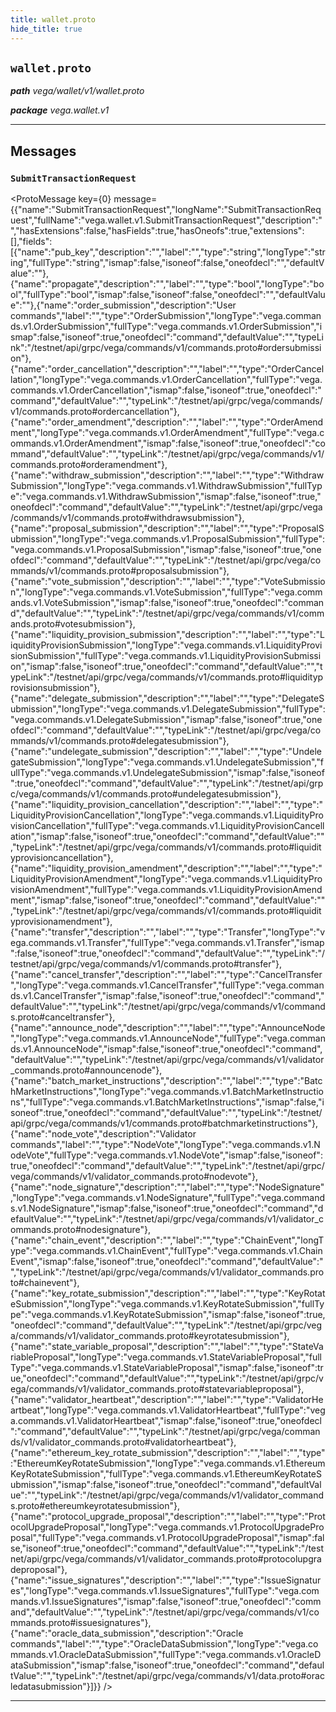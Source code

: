 ```yaml
---
title: wallet.proto
hide_title: true
---
```



## `wallet.proto`
_**path** vega/wallet/v1/wallet.proto_

_**package** vega.wallet.v1_



---

## Messages


### `SubmitTransactionRequest`
<ProtoMessage key={0} message={{"name":"SubmitTransactionRequest","longName":"SubmitTransactionRequest","fullName":"vega.wallet.v1.SubmitTransactionRequest","description":"","hasExtensions":false,"hasFields":true,"hasOneofs":true,"extensions":[],"fields":[{"name":"pub_key","description":"","label":"","type":"string","longType":"string","fullType":"string","ismap":false,"isoneof":false,"oneofdecl":"","defaultValue":""},{"name":"propagate","description":"","label":"","type":"bool","longType":"bool","fullType":"bool","ismap":false,"isoneof":false,"oneofdecl":"","defaultValue":""},{"name":"order_submission","description":"User commands","label":"","type":"OrderSubmission","longType":"vega.commands.v1.OrderSubmission","fullType":"vega.commands.v1.OrderSubmission","ismap":false,"isoneof":true,"oneofdecl":"command","defaultValue":"","typeLink":"/testnet/api/grpc/vega/commands/v1/commands.proto#ordersubmission"},{"name":"order_cancellation","description":"","label":"","type":"OrderCancellation","longType":"vega.commands.v1.OrderCancellation","fullType":"vega.commands.v1.OrderCancellation","ismap":false,"isoneof":true,"oneofdecl":"command","defaultValue":"","typeLink":"/testnet/api/grpc/vega/commands/v1/commands.proto#ordercancellation"},{"name":"order_amendment","description":"","label":"","type":"OrderAmendment","longType":"vega.commands.v1.OrderAmendment","fullType":"vega.commands.v1.OrderAmendment","ismap":false,"isoneof":true,"oneofdecl":"command","defaultValue":"","typeLink":"/testnet/api/grpc/vega/commands/v1/commands.proto#orderamendment"},{"name":"withdraw_submission","description":"","label":"","type":"WithdrawSubmission","longType":"vega.commands.v1.WithdrawSubmission","fullType":"vega.commands.v1.WithdrawSubmission","ismap":false,"isoneof":true,"oneofdecl":"command","defaultValue":"","typeLink":"/testnet/api/grpc/vega/commands/v1/commands.proto#withdrawsubmission"},{"name":"proposal_submission","description":"","label":"","type":"ProposalSubmission","longType":"vega.commands.v1.ProposalSubmission","fullType":"vega.commands.v1.ProposalSubmission","ismap":false,"isoneof":true,"oneofdecl":"command","defaultValue":"","typeLink":"/testnet/api/grpc/vega/commands/v1/commands.proto#proposalsubmission"},{"name":"vote_submission","description":"","label":"","type":"VoteSubmission","longType":"vega.commands.v1.VoteSubmission","fullType":"vega.commands.v1.VoteSubmission","ismap":false,"isoneof":true,"oneofdecl":"command","defaultValue":"","typeLink":"/testnet/api/grpc/vega/commands/v1/commands.proto#votesubmission"},{"name":"liquidity_provision_submission","description":"","label":"","type":"LiquidityProvisionSubmission","longType":"vega.commands.v1.LiquidityProvisionSubmission","fullType":"vega.commands.v1.LiquidityProvisionSubmission","ismap":false,"isoneof":true,"oneofdecl":"command","defaultValue":"","typeLink":"/testnet/api/grpc/vega/commands/v1/commands.proto#liquidityprovisionsubmission"},{"name":"delegate_submission","description":"","label":"","type":"DelegateSubmission","longType":"vega.commands.v1.DelegateSubmission","fullType":"vega.commands.v1.DelegateSubmission","ismap":false,"isoneof":true,"oneofdecl":"command","defaultValue":"","typeLink":"/testnet/api/grpc/vega/commands/v1/commands.proto#delegatesubmission"},{"name":"undelegate_submission","description":"","label":"","type":"UndelegateSubmission","longType":"vega.commands.v1.UndelegateSubmission","fullType":"vega.commands.v1.UndelegateSubmission","ismap":false,"isoneof":true,"oneofdecl":"command","defaultValue":"","typeLink":"/testnet/api/grpc/vega/commands/v1/commands.proto#undelegatesubmission"},{"name":"liquidity_provision_cancellation","description":"","label":"","type":"LiquidityProvisionCancellation","longType":"vega.commands.v1.LiquidityProvisionCancellation","fullType":"vega.commands.v1.LiquidityProvisionCancellation","ismap":false,"isoneof":true,"oneofdecl":"command","defaultValue":"","typeLink":"/testnet/api/grpc/vega/commands/v1/commands.proto#liquidityprovisioncancellation"},{"name":"liquidity_provision_amendment","description":"","label":"","type":"LiquidityProvisionAmendment","longType":"vega.commands.v1.LiquidityProvisionAmendment","fullType":"vega.commands.v1.LiquidityProvisionAmendment","ismap":false,"isoneof":true,"oneofdecl":"command","defaultValue":"","typeLink":"/testnet/api/grpc/vega/commands/v1/commands.proto#liquidityprovisionamendment"},{"name":"transfer","description":"","label":"","type":"Transfer","longType":"vega.commands.v1.Transfer","fullType":"vega.commands.v1.Transfer","ismap":false,"isoneof":true,"oneofdecl":"command","defaultValue":"","typeLink":"/testnet/api/grpc/vega/commands/v1/commands.proto#transfer"},{"name":"cancel_transfer","description":"","label":"","type":"CancelTransfer","longType":"vega.commands.v1.CancelTransfer","fullType":"vega.commands.v1.CancelTransfer","ismap":false,"isoneof":true,"oneofdecl":"command","defaultValue":"","typeLink":"/testnet/api/grpc/vega/commands/v1/commands.proto#canceltransfer"},{"name":"announce_node","description":"","label":"","type":"AnnounceNode","longType":"vega.commands.v1.AnnounceNode","fullType":"vega.commands.v1.AnnounceNode","ismap":false,"isoneof":true,"oneofdecl":"command","defaultValue":"","typeLink":"/testnet/api/grpc/vega/commands/v1/validator_commands.proto#announcenode"},{"name":"batch_market_instructions","description":"","label":"","type":"BatchMarketInstructions","longType":"vega.commands.v1.BatchMarketInstructions","fullType":"vega.commands.v1.BatchMarketInstructions","ismap":false,"isoneof":true,"oneofdecl":"command","defaultValue":"","typeLink":"/testnet/api/grpc/vega/commands/v1/commands.proto#batchmarketinstructions"},{"name":"node_vote","description":"Validator commands","label":"","type":"NodeVote","longType":"vega.commands.v1.NodeVote","fullType":"vega.commands.v1.NodeVote","ismap":false,"isoneof":true,"oneofdecl":"command","defaultValue":"","typeLink":"/testnet/api/grpc/vega/commands/v1/validator_commands.proto#nodevote"},{"name":"node_signature","description":"","label":"","type":"NodeSignature","longType":"vega.commands.v1.NodeSignature","fullType":"vega.commands.v1.NodeSignature","ismap":false,"isoneof":true,"oneofdecl":"command","defaultValue":"","typeLink":"/testnet/api/grpc/vega/commands/v1/validator_commands.proto#nodesignature"},{"name":"chain_event","description":"","label":"","type":"ChainEvent","longType":"vega.commands.v1.ChainEvent","fullType":"vega.commands.v1.ChainEvent","ismap":false,"isoneof":true,"oneofdecl":"command","defaultValue":"","typeLink":"/testnet/api/grpc/vega/commands/v1/validator_commands.proto#chainevent"},{"name":"key_rotate_submission","description":"","label":"","type":"KeyRotateSubmission","longType":"vega.commands.v1.KeyRotateSubmission","fullType":"vega.commands.v1.KeyRotateSubmission","ismap":false,"isoneof":true,"oneofdecl":"command","defaultValue":"","typeLink":"/testnet/api/grpc/vega/commands/v1/validator_commands.proto#keyrotatesubmission"},{"name":"state_variable_proposal","description":"","label":"","type":"StateVariableProposal","longType":"vega.commands.v1.StateVariableProposal","fullType":"vega.commands.v1.StateVariableProposal","ismap":false,"isoneof":true,"oneofdecl":"command","defaultValue":"","typeLink":"/testnet/api/grpc/vega/commands/v1/validator_commands.proto#statevariableproposal"},{"name":"validator_heartbeat","description":"","label":"","type":"ValidatorHeartbeat","longType":"vega.commands.v1.ValidatorHeartbeat","fullType":"vega.commands.v1.ValidatorHeartbeat","ismap":false,"isoneof":true,"oneofdecl":"command","defaultValue":"","typeLink":"/testnet/api/grpc/vega/commands/v1/validator_commands.proto#validatorheartbeat"},{"name":"ethereum_key_rotate_submission","description":"","label":"","type":"EthereumKeyRotateSubmission","longType":"vega.commands.v1.EthereumKeyRotateSubmission","fullType":"vega.commands.v1.EthereumKeyRotateSubmission","ismap":false,"isoneof":true,"oneofdecl":"command","defaultValue":"","typeLink":"/testnet/api/grpc/vega/commands/v1/validator_commands.proto#ethereumkeyrotatesubmission"},{"name":"protocol_upgrade_proposal","description":"","label":"","type":"ProtocolUpgradeProposal","longType":"vega.commands.v1.ProtocolUpgradeProposal","fullType":"vega.commands.v1.ProtocolUpgradeProposal","ismap":false,"isoneof":true,"oneofdecl":"command","defaultValue":"","typeLink":"/testnet/api/grpc/vega/commands/v1/validator_commands.proto#protocolupgradeproposal"},{"name":"issue_signatures","description":"","label":"","type":"IssueSignatures","longType":"vega.commands.v1.IssueSignatures","fullType":"vega.commands.v1.IssueSignatures","ismap":false,"isoneof":true,"oneofdecl":"command","defaultValue":"","typeLink":"/testnet/api/grpc/vega/commands/v1/commands.proto#issuesignatures"},{"name":"oracle_data_submission","description":"Oracle commands","label":"","type":"OracleDataSubmission","longType":"vega.commands.v1.OracleDataSubmission","fullType":"vega.commands.v1.OracleDataSubmission","ismap":false,"isoneof":true,"oneofdecl":"command","defaultValue":"","typeLink":"/testnet/api/grpc/vega/commands/v1/data.proto#oracledatasubmission"}]}} />

---


  